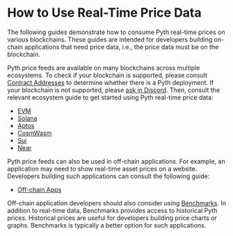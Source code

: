 # How to Use Real-Time Price Data

The following guides demonstrate how to consume Pyth real-time prices on various blockchains.
These guides are intended for developers building on-chain applications that need price data, i.e., the price data must
be on the blockchain.

Pyth price feeds are available on many blockchains across multiple ecosystems.
To check if your blockchain is supported, please consult [Contract Addresses](contract-addresses) to determine whether there is a Pyth deployment.
If your blockchain is not supported, please [ask in Discord](https://discord.gg/invite/PythNetwork).
Then, consult the relevant ecosystem guide to get started using Pyth real-time price data:

- [EVM](use-real-time-data/evm)
- [Solana](use-real-time-data/solana)
- [Aptos](use-real-time-data/aptos.md)
- [CosmWasm](use-real-time-data/cosmwasm.md)
- [Sui](use-real-time-data/sui.md)
- [Near](use-real-time-data/sui.md)

Pyth price feeds can also be used in off-chain applications.
For example, an application may need to show real-time asset prices on a website.
Developers building such applications can consult the following guide:

- [Off-chain Apps](use-real-time-data/off-chain.md)

Off-chain application developers should also consider using [Benchmarks](../benchmarks).
In addition to real-time data, Benchmarks provides access to historical Pyth prices.
Historical prices are useful for developers building price charts or graphs.
Benchmarks is typically a better option for such applications.
